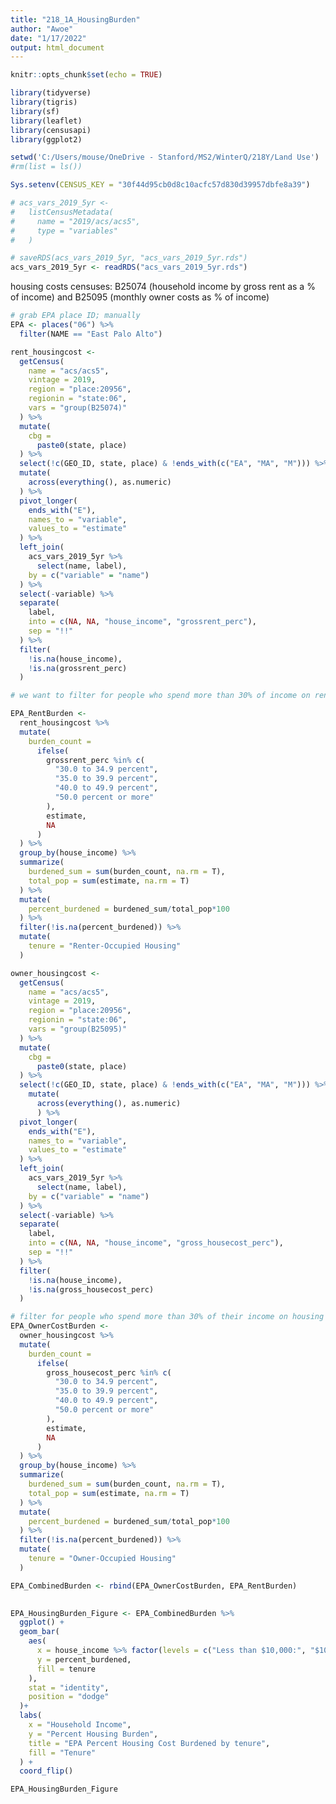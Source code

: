 ---
title: "218_1A_HousingBurden"
author: "Awoe"
date: "1/17/2022"
output: html_document
---

```{r setup, include=FALSE}
knitr::opts_chunk$set(echo = TRUE)

library(tidyverse)
library(tigris)
library(sf)
library(leaflet)
library(censusapi)
library(ggplot2)
```

```{r}
setwd('C:/Users/mouse/OneDrive - Stanford/MS2/WinterQ/218Y/Land Use')
#rm(list = ls())

Sys.setenv(CENSUS_KEY = "30f44d95cb0d8c10acfc57d830d39957dbfe8a39")

# acs_vars_2019_5yr <- 
#   listCensusMetadata(
#     name = "2019/acs/acs5",
#     type = "variables"
#   )

# saveRDS(acs_vars_2019_5yr, "acs_vars_2019_5yr.rds")
acs_vars_2019_5yr <- readRDS("acs_vars_2019_5yr.rds")

```
housing costs censuses: B25074 (household income by gross rent as a % of income) and B25095 (monthly owner costs as % of income)

```{r  Renter Housing Burden}
# grab EPA place ID; manually
EPA <- places("06") %>% 
  filter(NAME == "East Palo Alto")

rent_housingcost <- 
  getCensus(
    name = "acs/acs5",
    vintage = 2019,
    region = "place:20956",
    regionin = "state:06",
    vars = "group(B25074)"
  ) %>% 
  mutate(
    cbg = 
      paste0(state, place)
  ) %>% 
  select(!c(GEO_ID, state, place) & !ends_with(c("EA", "MA", "M"))) %>% 
  mutate(
    across(everything(), as.numeric)
  ) %>% 
  pivot_longer(
    ends_with("E"), 
    names_to = "variable", 
    values_to = "estimate"
  ) %>% 
  left_join(
    acs_vars_2019_5yr %>% 
      select(name, label), 
    by = c("variable" = "name")
  ) %>% 
  select(-variable) %>% 
  separate(
    label, 
    into = c(NA, NA, "house_income", "grossrent_perc"), 
    sep = "!!"
  ) %>% 
  filter(
    !is.na(house_income), 
    !is.na(grossrent_perc)
  )

# we want to filter for people who spend more than 30% of income on rent (regardless of income)

EPA_RentBurden <- 
  rent_housingcost %>% 
  mutate(
    burden_count =
      ifelse(
        grossrent_perc %in% c(
          "30.0 to 34.9 percent",
          "35.0 to 39.9 percent",
          "40.0 to 49.9 percent",
          "50.0 percent or more"
        ),
        estimate,
        NA
      )
  ) %>% 
  group_by(house_income) %>% 
  summarize(
    burdened_sum = sum(burden_count, na.rm = T),
    total_pop = sum(estimate, na.rm = T)
  ) %>% 
  mutate(
    percent_burdened = burdened_sum/total_pop*100
  ) %>% 
  filter(!is.na(percent_burdened)) %>% 
  mutate(
    tenure = "Renter-Occupied Housing"
  )

```


```{r Owner Occupied Burden}
owner_housingcost <- 
  getCensus(
    name = "acs/acs5",
    vintage = 2019,
    region = "place:20956",
    regionin = "state:06",
    vars = "group(B25095)"
  ) %>% 
  mutate(
    cbg = 
      paste0(state, place)
  ) %>% 
  select(!c(GEO_ID, state, place) & !ends_with(c("EA", "MA", "M"))) %>% 
    mutate(
      across(everything(), as.numeric)
      ) %>% 
  pivot_longer(
    ends_with("E"), 
    names_to = "variable", 
    values_to = "estimate"
  ) %>% 
  left_join(
    acs_vars_2019_5yr %>% 
      select(name, label), 
    by = c("variable" = "name")
  ) %>% 
  select(-variable) %>% 
  separate(
    label, 
    into = c(NA, NA, "house_income", "gross_housecost_perc"), 
    sep = "!!"
  ) %>% 
  filter(
    !is.na(house_income), 
    !is.na(gross_housecost_perc)
  )

# filter for people who spend more than 30% of their income on housing
EPA_OwnerCostBurden <- 
  owner_housingcost %>% 
  mutate(
    burden_count =
      ifelse(
        gross_housecost_perc %in% c(
          "30.0 to 34.9 percent",
          "35.0 to 39.9 percent",
          "40.0 to 49.9 percent",
          "50.0 percent or more"
        ),
        estimate,
        NA
      )
  ) %>% 
  group_by(house_income) %>% 
  summarize(
    burdened_sum = sum(burden_count, na.rm = T),
    total_pop = sum(estimate, na.rm = T)
  ) %>% 
  mutate(
    percent_burdened = burdened_sum/total_pop*100
  ) %>% 
  filter(!is.na(percent_burdened)) %>% 
  mutate(
    tenure = "Owner-Occupied Housing"
  )

```

```{r Combining Dataframes}
EPA_CombinedBurden <- rbind(EPA_OwnerCostBurden, EPA_RentBurden)
  
```


```{r Visualizing Plots}

EPA_HousingBurden_Figure <- EPA_CombinedBurden %>% 
  ggplot() +
  geom_bar(
    aes(
      x = house_income %>% factor(levels = c("Less than $10,000:", "$10,000 to $19,999:", "$20,000 to $34,999:", "$35,000 to $49,999:", "$50,000 to $74,999:", "$75,000 to $99,999:", "$100,000 to $149,999:","$100,000 or more:", "$150,000 or more:")),
      y = percent_burdened,
      fill = tenure 
    ),
    stat = "identity",
    position = "dodge"
  )+
  labs(
    x = "Household Income", 
    y = "Percent Housing Burden",
    title = "EPA Percent Housing Cost Burdened by tenure",
    fill = "Tenure"
  ) +
  coord_flip()

EPA_HousingBurden_Figure

```





